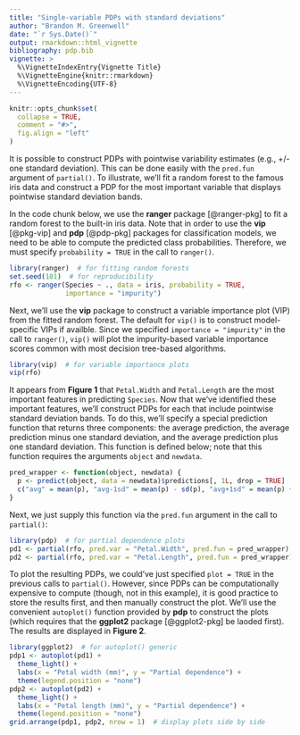 ```yaml
---
title: "Single-variable PDPs with standard deviations"
author: "Brandon M. Greenwell"
date: "`r Sys.Date()`"
output: rmarkdown::html_vignette
bibliography: pdp.bib
vignette: >
  %\VignetteIndexEntry{Vignette Title}
  %\VignetteEngine{knitr::rmarkdown}
  %\VignetteEncoding{UTF-8}
---
```


```r
knitr::opts_chunk$set(
  collapse = TRUE,
  comment = "#>",
  fig.align = "left"
)
```

It is possible to construct PDPs with pointwise variability estimates (e.g., +/- one standard deviation). This can be done easily with the `pred.fun` argument of `partial()`. To illustrate, we'll fit a random forest to the famous iris data and construct a PDP for the most important variable that displays pointwise standard deviation bands. 

In the code chunk below, we use the **ranger** package [@ranger-pkg] to fit a random forest to the built-in iris data. Note that in order to use the **vip** [@pkg-vip] and **pdp** [@pdp-pkg] packages for classification models, we need to be able to compute the predicted class probabilities. Therefore, we must specify `probability = TRUE` in the call to `ranger()`.

```r
library(ranger)  # for fitting random forests
set.seed(101)  # for reproducibility
rfo <- ranger(Species ~ ., data = iris, probability = TRUE, 
              importance = "impurity")
```

Next, we'll use the **vip** package to construct a variable importance plot (VIP) from the fitted random forest. The default for `vip()` is to construct model-specific VIPs if availble. Since we specified `importance = "impurity"` in the call to `ranger()`, `vip()` will plot the impurity-based variable importance scores common with most decision tree-based algorithms.

```r
library(vip)  # for variable importance plots
vip(rfo)
```

It appears from **Figure 1** that `Petal.Width` and `Petal.Length` are the most important features in predicting `Species`. Now that we've identified these important features, we'll construct PDPs for each that include pointwise standard deviation bands. To do this, we'll specify a special prediction function that returns three components: the average prediction, the average prediction minus one standard deviation, and the average prediction plus one standard deviation. This function is defined below; note that this function requires the arguments `object` and `newdata`.

```r
pred_wrapper <- function(object, newdata) {
  p <- predict(object, data = newdata)$predictions[, 1L, drop = TRUE]
  c("avg" = mean(p), "avg-1sd" = mean(p) - sd(p), "avg+1sd" = mean(p) + sd(p))
}
```

Next, we just supply this function via the `pred.fun` argument in the call to `partial()`:

```r
library(pdp)  # for partial dependence plots
pd1 <- partial(rfo, pred.var = "Petal.Width", pred.fun = pred_wrapper)
pd2 <- partial(rfo, pred.var = "Petal.Length", pred.fun = pred_wrapper)
```

To plot the resulting PDPs, we could've just specified `plot = TRUE` in the previous calls to `partial()`. However, since PDPs can be computationally expensive to compute (though, not in this example), it is good practice to store the results first, and then manually construct the plot. We'll use the convenient `autoplot()` function provided by **pdp** to construct the plots (which requires that the **ggplot2** package [@ggplot2-pkg] be laoded first). The results are displayed in **Figure 2**.

```r
library(ggplot2)  # for autoplot() generic
pdp1 <- autoplot(pd1) + 
  theme_light() +
  labs(x = "Petal width (mm)", y = "Partial dependence") +
  theme(legend.position = "none")
pdp2 <- autoplot(pd2) + 
  theme_light() +
  labs(x = "Petal length (mm)", y = "Partial dependence") +
  theme(legend.position = "none")
grid.arrange(pdp1, pdp2, nrow = 1)  # display plots side by side
```
